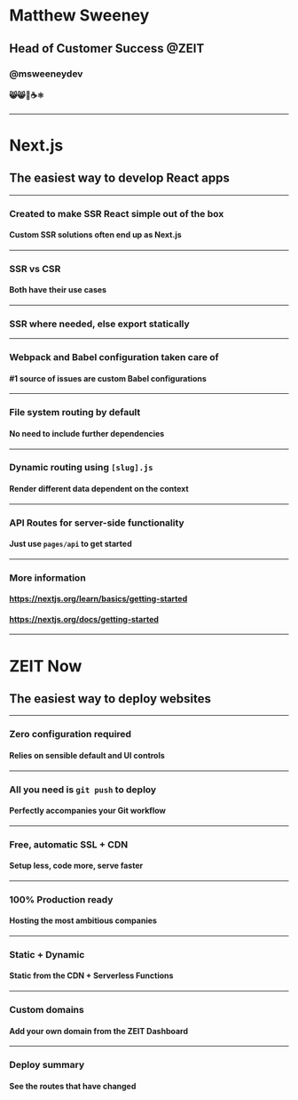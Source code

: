 
<Head>
  <title>Next.js Workshop</title>
  <link href="/public/favicon.svg" rel="shortcut icon" />
</Head>

# Matthew Sweeney

## Head of Customer Success @ZEIT

### @msweeneydev

#### 😸😸🏴󠁧󠁢󠁳󠁣󠁴󠁿☕️⚛️

---

# Next.js

## The easiest way to develop React apps

---

### Created to make SSR React simple out of the box

#### Custom SSR solutions often end up as Next.js

---

### SSR vs CSR

#### Both have their use cases

---

### SSR where needed, else export statically

---

### Webpack and Babel configuration taken care of

#### #1 source of issues are custom Babel configurations

---

### File system routing by default

#### No need to include further dependencies

---

### Dynamic routing using `[slug].js`

#### Render different data dependent on the context

---

### API Routes for server-side functionality

#### Just use `pages/api` to get started

---

### More information

#### https://nextjs.org/learn/basics/getting-started

#### https://nextjs.org/docs/getting-started

---

# ZEIT Now

## The easiest way to deploy websites

---

### Zero configuration required

#### Relies on sensible default and UI controls

---

### All you need is `git push` to deploy

#### Perfectly accompanies your Git workflow

---

### Free, automatic SSL + CDN

#### Setup less, code more, serve faster

---

### 100% Production ready

#### Hosting the most ambitious companies

---

### Static + Dynamic

#### Static from the CDN + Serverless Functions

---

### Custom domains

#### Add your own domain from the ZEIT Dashboard

---

### Deploy summary

#### See the routes that have changed
